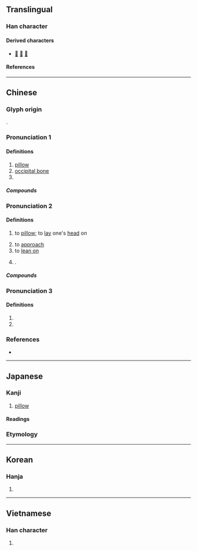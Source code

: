{{character info}}
==Translingual==

===Han character===
{{Han char|rn=75|rad=木|as=04|sn=8|four=44912|canj=DLBU|ids=⿰木冘}}

====Derived characters====
* [[𠶍]] [[𡹟]] [[萙]]

====References====
{{Han ref|kx=0515.160|dkj=14546|dj=0903.150|hdz=21175.020|uh=6795}}

----

==Chinese==
{{zh-forms|alt=𣏝,⿱冘木}}

===Glyph origin===
{{Han etym}}
{{Han compound|木|冘|ls=psc|c1=s|c2=p}}.

===Pronunciation 1===
{{zh-pron
|m=zhěn
|m-s=zen3
|dg=җын2
|c=zam2
|c-t=zim2
|g=ziin3
|h=pfs=chṳ́m;gd=zem3
|j=zeng2
|mb=cěng
|md=ciēng/cīng
|md_note=ciēng - vernacular; cīng - literary
|mn=ml,jj,tw:chím
|mn-t=zim2
|w=2tsen
|x=zhen3
|mc=2
|oc=1,2
|cat=n
}}

====Definitions====
{{zh-hanzi}}

# [[pillow]]
# [[occipital bone]]
# {{zh-alt-form|軫|cross board at rear of a carriage}}

=====Compounds=====
{{zh-der|冰枕|倒枕搥床|同衾共枕|大衾長枕|安枕|一枕黃粱|安枕而臥|伏枕|引枕|共枕|就枕|安枕無憂|奉枕席|孤衾獨枕|大迎枕|呂公枕|倒枕捶床|枕髁|枕席|扇枕溫衾|枕席之歡|民不安枕|捶床拍枕|枕心|扇枕溫席|搗枕搥床|戀枕|枕邊靈|枕頭|枕中書|溫席扇枕|枕頭箱|枕冷衾寒|枕邊細語|玉枕|捶床搗枕|拐枕|枕榻|抱枕|枕木|枕中記|熨衣枕|枕套|拂枕席|枕邊人|椎床倒枕|枕巾|枕骨|扇枕溫被|枕中鴻寶|打枕捶床|枕箱|薦枕|雞鳴枕|薦枕席|繡花枕頭|遊仙枕|臥不安枕|藉草枕塊|軌枕|菊枕|高枕無虞|高枕而臥|高枕而眠|高枕無憂|高枕安寢|高枕不虞|衾枕之樂|高枕|高枕安臥|長枕大被|角枕|靠枕|高枕無事|落枕|警枕|高枕勿憂|衾枕|衾寒枕冷}}

===Pronunciation 2===
{{zh-pron
|m=zhěn,zhèn,1nb=Mainland,2nb=Taiwan
|c=zam3
|mc=3
|oc=2,3
|cat=v,pn
}}

====Definitions====
{{zh-hanzi}}

# to [[pillow]]; to [[lay]] one's [[head]] on
#: {{zh-x|堆 屍 貯 積 手足 相{xiāng} 枕|Bodies are piled up with their hands pillowing upon feet.|CL|ref={{lang|zh|[[w:zh:王秀楚|王秀楚]]《[[w:zh:揚州十日記|揚州十日記]]》}}}}
# to [[approach]]
# to [[lean on]]
# {{surname|zh|nodot=1}}.

=====Compounds=====
{{zh-der|fold=y|寢苫枕草|傷亡枕藉|寢苫枕塊|枕戈汗馬|曲肱而枕|枕戈待旦|枕戈坐甲|漱流枕石|枕流漱石|漱石枕流|枕藉|死者相枕|枕戈泣血|枕腕|死傷相枕|死相枕藉|泣血枕戈|枕石漱流|枕經藉史|枕戈嘗膽|枕塊|枕戈飲膽|枕戈寢甲|枕戈待敵|葄枕|餓殍枕藉}}

===Pronunciation 3===
{{zh-pron
|m=chén
|mc=1
|oc=n,1
|cat=n,v
}}

====Definitions====
{{zh-hanzi}}

# {{taxlink|Lindera umbellata|species|ver=171120}}
# {{zh-alt-form|沉}}

===References===
* {{R:yue:Hanzi}}

----

==Japanese==

===Kanji===
{{ja-kanji|rs=木04}}

# [[pillow]]

====Readings====
{{ja-readings
|goon=しん<しむ
|kanon=しん<しむ
|kanyoon=ちん<ちむ
|kun=まくら-
}}

===Etymology===
{{ja-kanjitab|まくら|yomi=k}}
{{ja-see|まくら}}

----

==Korean==

===Hanja===
{{ko-hanja|침}}

# {{rfdef|ko|sort=木04}}

----

==Vietnamese==

===Han character===
{{vi-readings|rs=木04|reading=[[chẳm]], [[chắm]], [[chẩm]], [[chũm]], [[chấm]], [[chỏm]]}}

# {{rfdef|vi|sort=木04}}